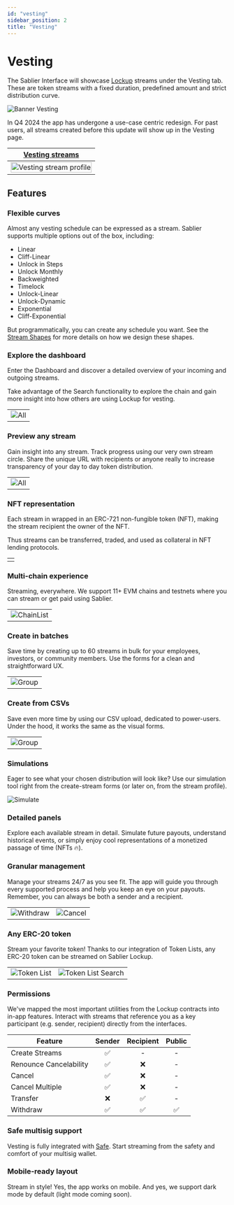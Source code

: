 ```yaml
---
id: "vesting"
sidebar_position: 2
title: "Vesting"
---
```


# Vesting


The Sablier Interface will showcase [Lockup](/concepts/lockup/overview) streams under the Vesting tab. These are token
streams with a fixed duration, predefined amount and strict distribution curve.

![Banner Vesting](/banner/docs-banner-vesting.png)

In Q4 2024 the app has undergone a use-case centric redesign. For past users, all streams created before this update
will show up in the Vesting page.

| [Vesting streams](https://app.sablier.com/vesting/gallery)                              |
| --------------------------------------------------------------------------------------- |
| <img alt="Vesting stream profile" width="100%" src="/screenshots/vesting-gallery.png"/> |

## Features

### Flexible curves

Almost any vesting schedule can be expressed as a stream. Sablier supports multiple options out of the box, including:

- Linear
- Cliff-Linear
- Unlock in Steps
- Unlock Monthly
- Backweighted
- Timelock
- Unlock-Linear
- Unlock-Dynamic
- Exponential
- Cliff-Exponential

But programmatically, you can create any schedule you want. See the [Stream Shapes](/concepts/lockup/stream-shapes) for
more details on how we design these shapes.

### Explore the dashboard

Enter the Dashboard and discover a detailed overview of your incoming and outgoing streams.

Take advantage of the Search functionality to explore the chain and gain more insight into how others are using Lockup
for vesting.

|                                            |
| ------------------------------------------ |
| ![All](/screenshots/vesting-dashboard.png) |

### Preview any stream

Gain insight into any stream. Track progress using our very own stream circle. Share the unique URL with recipients or
anyone really to increase transparency of your day to day token distribution.

|                                          |
| ---------------------------------------- |
| ![All](/screenshots/vesting-profile.png) |

### NFT representation

Each stream in wrapped in an ERC-721 non-fungible token (NFT), making the stream recipient the owner of the NFT.

Thus streams can be transferred, traded, and used as collateral in NFT lending protocols.

|                                     |
| ----------------------------------- |
| <NFTSVG height={500} width={500} /> |

### Multi-chain experience

Streaming, everywhere. We support 11+ EVM chains and testnets where you can stream or get paid using Sablier.

|                                               |
| --------------------------------------------- |
| ![ChainList](/screenshots/general-chains.png) |

### Create in batches

Save time by creating up to 60 streams in bulk for your employees, investors, or community members. Use the forms for a
clean and straightforward UX.

|                                           |
| ----------------------------------------- |
| ![Group](/screenshots/vesting-create.png) |

### Create from CSVs

Save even more time by using our CSV upload, dedicated to power-users. Under the hood, it works the same as the visual
forms.

|                                               |
| --------------------------------------------- |
| ![Group](/screenshots/vesting-create-csv.png) |

### Simulations

Eager to see what your chosen distribution will look like? Use our simulation tool right from the create-stream forms
(or later on, from the stream profile).

![Simulate](/screenshots/simulation.png)

### Detailed panels

Explore each available stream in detail. Simulate future payouts, understand historical events, or simply enjoy cool
representations of a monetized passage of time (NFTs 🔥).

### Granular management

Manage your streams 24/7 as you see fit. The app will guide you through every supported process and help you keep an eye
on your payouts. Remember, you can always be both a sender and a recipient.

|                                              |                                          |
| -------------------------------------------- | ---------------------------------------- |
| ![Withdraw](/screenshots/cover-withdraw.png) | ![Cancel](/screenshots/cover-cancel.png) |

### Any ERC-20 token

Stream your favorite token! Thanks to our integration of Token Lists, any ERC-20 token can be streamed on Sablier
Lockup.

|                                                |                                                         |
| ---------------------------------------------- | ------------------------------------------------------- |
| ![Token List](/screenshots/tokenlist-home.png) | ![Token List Search](/screenshots/tokenlist-search.png) |

### Permissions

We've mapped the most important utilities from the Lockup contracts into in-app features. Interact with streams that
reference you as a key participant (e.g. sender, recipient) directly from the interfaces.

| Feature                | Sender | Recipient | Public |
| ---------------------- | :----: | :-------: | :----: |
| Create Streams         |   ✅   |     -     |   -    |
| Renounce Cancelability |   ✅   |    ❌     |   -    |
| Cancel                 |   ✅   |    ❌     |   -    |
| Cancel Multiple        |   ✅   |    ❌     |   -    |
| Transfer               |   ❌   |    ✅     |   -    |
| Withdraw               |   ✅   |    ✅     |   ✅   |

### Safe multisig support

Vesting is fully integrated with [Safe](https://safe.global). Start streaming from the safety and comfort of your
multisig wallet.

### Mobile-ready layout

Stream in style! Yes, the app works on mobile. And yes, we support dark mode by default (light mode coming soon).
